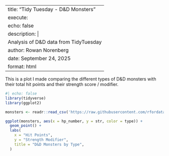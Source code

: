 
---
title: "Tidy Tuesday - D&D Monsters"
execute:
  echo: false
description: |
  Analysis of D&D data from TidyTuesday
author: Rowan Norenberg
date: September 24, 2025
format: html
---

This is a plot I made comparing the different types of D&D monsters with their total hit points and their strength score / modifier. 

```r

#| echo: false
library(tidyverse)
library(ggplot2)

monsters <- readr::read_csv('https://raw.githubusercontent.com/rfordatascience/tidytuesday/main/data/2025/2025-05-27/monsters.csv', show_col_types = FALSE)
```

```r
ggplot(monsters, aes(x = hp_number, y = str, color = type)) +
  geom_point() +
  labs(
    x = "Hit Points",
    y = "Strength Modifier",
    title = "D&D Monsters by Type",
  )
```




